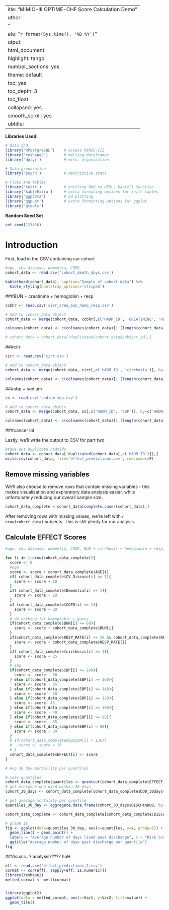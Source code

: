  ---
title: "MIMIC-III OPTIME-CHF Score Calculation Demo"
author: 
- "<h3><p>Audrey Zhang</p><p>audzhang@umich.edu</p></h3>"
date: "`r format(Sys.time(), '%B %Y')`"
output:
  html_document:
    highlight: tango
    number_sections: yes
    theme: default
    toc: yes
    toc_depth: 3
    toc_float:
      collapsed: yes
      smooth_scroll: yes
subtitle: <h2><u>Winter 2019, SOCR-MDP</u></h2>
---

**Libraries Used:**
```{r message=F, warning=F}
# Data I/O
library('RPostgreSQL')    # access MIMIC-III
library('reshape2')       # melting dataframes
library('dplyr')          # misc. organization

# Data preparation
library('psych')          # descriptive stats

# Plots and tables
library('knitr')          # knitting Rmd to HTML; kable() function
library('kableExtra')     # extra formating options for knitr tables
library('ggplot2')        # 2d plotting
library('ggpubr')         # extra formatting options for ggplot
library('gtools')

```

**Random Seed Set**
```{r message=F, warning=F}
set.seed(123456)
```

# Introduction

First, load in the CSV containing our cohort 

```{r eval=T, message=F, warning=F}
#age, cbv disease, dementia, COPD
cohort_data <- read.csv('cohort_death_days.csv')

kable(head(cohort_data), caption="Sample of cohort data") %>%
  kable_styling(bootstrap_options='striped')
```

###BUN + creatinine + hemoglobin + resp
```{r eval=T, message=F, warning=F}
ccbhr <- read.csv('cirr_crea_bun_hemo_resp.csv')

# Add to cohort_data object
cohort_data <- merge(cohort_data, ccbhr[,c('HADM_ID', 'CREATININE', 'HEMOGLOBIN', 'BUN', 'RESPIRATORY_RATE')], by=c('HADM_ID'), all=T)

colnames(cohort_data) <- c(colnames(cohort_data)[1:(length(cohort_data)-1)], 'RESP_RATE')

# cohort_data = cohort_data[!duplicated(cohort_data$subject_id),]

```

###cirr
```{r eval=T, message=F, warning=F}
cirr <- read.csv('cirr.csv')

# Add to cohort_data object
cohort_data <- merge(cohort_data, cirr[,c('HADM_ID', 'cirrhosis')], by=c('HADM_ID'), all=T)

colnames(cohort_data) <- c(colnames(cohort_data)[1:(length(cohort_data)-1)], 'cirrhosis')
```


###sbp + sodium
```{r eval=T, message=F, warning=F}
ss <- read.csv('sodium_sbp.csv')

# Add to cohort_data object
cohort_data <- merge(cohort_data, ss[,c('HADM_ID', 'SBP')], by=c('HADM_ID'), all=T)

colnames(cohort_data) <- c(colnames(cohort_data)[1:(length(cohort_data)-1)], 'SBP')

```


###cancer lol 

Lastly, we'll write the output to CSV for part two

```{r eval=T, message=F, warning=F}
#take out duplicate hadmids
cohort_data <- cohort_data[!duplicated(cohort_data[,c('HADM_ID')]),]
write.csv(cohort_data, file='effect_predictions.csv', row.names=F)
```

## Remove missing variables

We'll also choose to remove rows that contain missing variables - this makes visualization and exploratory data analysis easier, while unfortunately reducing our overall sample size.

```{r message=F, warning=F}
cohort_data_complete = cohort_data[complete.cases(cohort_data),]
```

After removing rows with missing values, we're left with `r nrow(cohort_data)` subjects. This is still plenty for our analysis.

## Calculate EFFECT Scores 

```{r message=F, warning=F}
#age, cbv disease, dementia, COPD, BUN + cirrhosis + hemoglobin + resp, SBP, SODIUM

for (i in 1:nrow(cohort_data_complete)){
  score <- 0
  #age
  score <- score + cohort_data_complete$AGE[i]
  if( cohort_data_complete$CV_Disease[i] == 1){
    score <- score + 10
  }
  if( cohort_data_complete$Dementia[i] == 1){
    score <- score + 10
  }
  if (cohort_data_complete$COPD[i] == 1){
    score <- score + 20
  }
  # do nothing for hemoglobin i guess
  if(cohort_data_complete$BUN[i] <= 60){
    score <- score + cohort_data_complete$BUN[i]
  }
  if(cohort_data_complete$RESP_RATE[i] >= 20 && cohort_data_complete$RESP_RATE[i] <= 45){
    score <- score + cohort_data_complete$RESP_RATE[i]
  }
  if( cohort_data_complete$cirrhosis[i] == 1){
    score <- score + 25
  }
  # sbp
  if(cohort_data_complete$SBP[i] >= 180){
    score <- score - 60
  } else if(cohort_data_complete$SBP[i] >= 160){
    score <- score - 55
  } else if(cohort_data_complete$SBP[i] >= 140){
    score <- score - 50
  } else if(cohort_data_complete$SBP[i] >= 120){
    score <- score- 45
  } else if(cohort_data_complete$SBP[i] >= 100){
    score <- score - 40
  } else if(cohort_data_complete$SBP[i] >= 90){
    score <- score - 35
  } else if(cohort_data_complete$SBP[i] < 90){
    score <- score - 30
  }
  # if(cohort_data_complete$SODIUM[i] < 136){
  #   score <- score + 10
  # }
  cohort_data_complete$EFFECT[i] <- score
}
```

```{r message=F, warning=F}

# Avg 30 day mortaility per quantiles

# make quantiles
cohort_data_complete$quantiles <- quantcut(cohort_data_complete$EFFECT, q = seq(0, 1, by=.2), na.rm=T)
# get everyone who died within 30 days
cohort_30_days <- cohort_data_complete[cohort_data_complete$DOD_30days==1,]

# get average mortality per quantile
quantiles_30_day <- aggregate.data.frame(cohort_30_days$DISCHtoDOD, by=list(quantiles=cohort_30_days$quantiles), FUN=mean)

cohort_data_complete <- cohort_data_complete[cohort_data_complete$DISCHtoDOD > 0, ]

# graph it
fig <- ggplot(data=quantiles_30_day, aes(x=quantiles, y=x, group=1)) +
  geom_line() + geom_point() +
  labs(y = "Average number of days lived past discharge", x = "Risk Score Quantiles") +
  ggtitle("Average number of days past discharge per quantile")
fig
```

##Visuals...? analysis????? huH
```{r message=F, warning=F}

eff <- read.csv('effect_predictions_2.csv')
cormat <- cor(eff[, sapply(eff, is.numeric)])
library(reshape2)
melted_cormat <- melt(cormat)


library(ggplot2)
ggplot(data = melted_cormat, aes(x=Var1, y=Var2, fill=value)) + 
  geom_tile()


```

